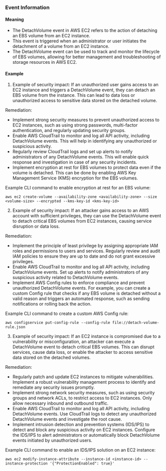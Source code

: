 
### Event Information

#### Meaning

- The DetachVolume event in AWS EC2 refers to the action of detaching an EBS volume from an EC2 instance.
- This event is triggered when an administrator or user initiates the detachment of a volume from an EC2 instance.
- The DetachVolume event can be used to track and monitor the lifecycle of EBS volumes, allowing for better management and troubleshooting of storage resources in AWS EC2.

#### Example

1. Example of security impact: If an unauthorized user gains access to an EC2 instance and triggers a DetachVolume event, they can detach an EBS volume from the instance. This can lead to data loss or unauthorized access to sensitive data stored on the detached volume.

Remediation:
- Implement strong security measures to prevent unauthorized access to EC2 instances, such as using strong passwords, multi-factor authentication, and regularly updating security groups.
- Enable AWS CloudTrail to monitor and log all API activity, including DetachVolume events. This will help in identifying any unauthorized or suspicious activity.
- Regularly review CloudTrail logs and set up alerts to notify administrators of any DetachVolume events. This will enable quick response and investigation in case of any security incidents.
- Implement encryption at rest for EBS volumes to protect data even if the volume is detached. This can be done by enabling AWS Key Management Service (KMS) encryption for the EBS volumes.

Example CLI command to enable encryption at rest for an EBS volume:
```
aws ec2 create-volume --availability-zone <availability-zone> --size <volume-size> --encrypted --kms-key-id <kms-key-id>
```

2. Example of security impact: If an attacker gains access to an AWS account with sufficient privileges, they can use the DetachVolume event to detach critical EBS volumes from EC2 instances, causing service disruption or data loss.

Remediation:
- Implement the principle of least privilege by assigning appropriate IAM roles and permissions to users and services. Regularly review and audit IAM policies to ensure they are up to date and do not grant excessive privileges.
- Enable AWS CloudTrail to monitor and log all API activity, including DetachVolume events. Set up alerts to notify administrators of any suspicious activity related to DetachVolume events.
- Implement AWS Config rules to enforce compliance and prevent unauthorized DetachVolume events. For example, you can create a custom Config rule that checks if any EBS volume is detached without a valid reason and triggers an automated response, such as sending notifications or rolling back the action.

Example CLI command to create a custom AWS Config rule:
```
aws configservice put-config-rule --config-rule file://detach-volume-rule.json
```

3. Example of security impact: If an EC2 instance is compromised due to a vulnerability or misconfiguration, an attacker can execute a DetachVolume event to detach critical EBS volumes. This can disrupt services, cause data loss, or enable the attacker to access sensitive data stored on the detached volumes.

Remediation:
- Regularly patch and update EC2 instances to mitigate vulnerabilities. Implement a robust vulnerability management process to identify and remediate any security issues promptly.
- Implement strong network security measures, such as using security groups and network ACLs, to restrict access to EC2 instances. Only allow necessary inbound and outbound traffic.
- Enable AWS CloudTrail to monitor and log all API activity, including DetachVolume events. Use CloudTrail logs to detect any unauthorized DetachVolume events and investigate the root cause.
- Implement intrusion detection and prevention systems (IDS/IPS) to detect and block any suspicious activity on EC2 instances. Configure the IDS/IPS to alert administrators or automatically block DetachVolume events initiated by unauthorized users.

Example CLI command to enable an IDS/IPS solution on an EC2 instance:
```
aws ec2 modify-instance-attribute --instance-id <instance-id> --instance-protection '{"ProtectionEnabled": true}'
```

